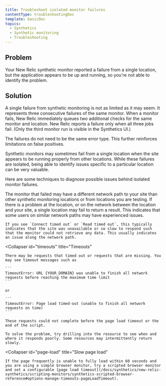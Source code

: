 ```yaml
---
title: Troubleshoot isolated monitor failures
contentType: troubleshootingDoc
template: basicDoc
topics:
  - Synthetics
  - Synthetic monitoring
  - Troubleshooting
---
```


## Problem

Your New Relic synthetic monitor reported a failure from a single location, but the application appears to be up and running, so you're not able to identify the problem.

## Solution

A single failure from synthetic monitoring is not as limited as it may seem. It represents three consecutive failures of the same monitor. When a monitor fails, New Relic immediately queues two additional checks for the same monitor and location. New Relic reports a failure only when all three jobs fail. (Only the third monitor run is visible in the Synthetics UI.)

The failures do not need to be the same error type. This further reinforces limitations on false positives.

Synthetic monitors may sometimes fail from a single location when the site appears to be running properly from other locations. While these failures are isolated, being able to identify issues specific to a particular location can be very valuable.

Here are some techniques to diagnose possible issues behind isolated monitor failures.

<CollapserGroup>
  <Collapser
    id="network-path"
    title="Network path"
  >
    The monitor that failed may have a different network path to your site than other synthetic monitoring locations or from locations you are testing. If there is a problem at the location, or on the network between the location and your site, a single location may fail to return a result. This indicates that some users on similar network paths may have experienced issues.

    If you see `Connect timed out` or `Read timed out`, this typically indicates that the site was unavailable or so slow to respond such that the monitor could not retrieve any data. This usually indicates an issue along the network path.
  </Collapser>

  <Collapser
    id="timeouts"
    title="Timeouts"
  >
    There may be requests that timed out or requests that are missing. You may see timeout messages such as

    ```
    TimeoutError: URL {YOUR_DOMAIN} was unable to finish all network requests before reaching the maximum time limit
    ```

    or

    ```
    TimeoutError: Page load timed-out (unable to finish all network requests on time)
    ```

    These requests could not complete before the page load timeout or the end of the script.

    To solve the problem, try drilling into the resource to see when and where it responds poorly. Some resources may intermittently return slowly.
  </Collapser>

  <Collapser
    id="page-load"
    title="Slow page load"
  >
    If the page frequently is unable to fully load within 60 seconds and you are using a simple browser monitor, try a scripted browser monitor and set a configurable [page load timeout](/docs/synthetics/new-relic-synthetics/scripting-monitors/synthetics-scripted-browser-reference#options-manage-timeouts-pageLoadTimeout).
  </Collapser>
</CollapserGroup>
